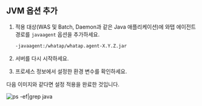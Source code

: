 ## JVM 옵션 추가

1. 적용 대상(WAS 및 Batch, Daemon과 같은 Java 애플리케이션)에 와탭 에이전트 경로를 ```javaagent``` 옵션을 추가하세요.

    ```bash title=JVM_OPTS
    -javaagent:/whatap/whatap.agent-X.Y.Z.jar
    ```

2. 서버를 다시 시작하세요.

3. 프로세스 정보에서 설정한 환경 변수를 확인하세요. 

다음 이미지와 같다면 설정 적용을 완료한 것입니다.

![ps -ef|grep java](https://img.whatap.io/media/agent_java/install/psgrep.png)